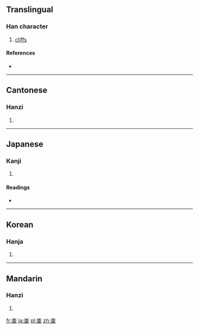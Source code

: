 {{also|嶔}}
==Translingual==

===Han character===
{{Han char|rn=46|rad=山|as=08|sn=11|four=2210<sub>9</sub>|canj=山金 (UC)}}

# [[cliffs]]

====References====
* {{Han ref|kx=0314.280|dkj=08199|hdz=10781.040|uh=5D1F|ud=23839|bh=D543|bd=54595}}

----

==Cantonese==

===Hanzi===
{{yue-hanzi|jyut=|y=yam4}}

# {{defn|Cantonese|sort=山08}}

----

==Japanese==

===Kanji===
{{ja-kanji|grade=|rs=山08}}

# {{defn|Japanese|sort=山08}}

====Readings====
* {{ja-readings|on=[[ぎん]] (gin)|kun=[[みね]] (mine)}}

----

==Korean==

===Hanja===
{{ko-hanja|hangeul=음|rv=eum|mr=ŭm}}

# {{defn|Korean|sort=山08}}

----

==Mandarin==

===Hanzi===
{{cmn-hanzi|pin=[[yín]] ([[yin2]])|wg=yin<sup>2</sup>}}

# {{defn|Mandarin|sort=山08}}

[[fr:崟]]
[[ja:崟]]
[[pl:崟]]
[[zh:崟]]